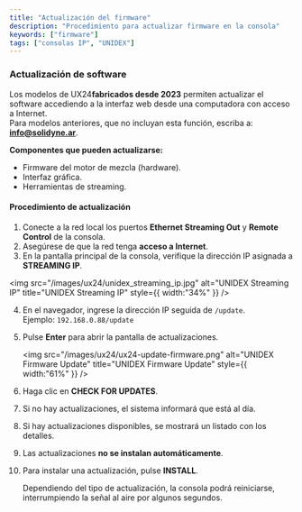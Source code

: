 ```yaml
---
title: "Actualización del firmware"
description: "Procedimiento para actualizar firmware en la consola"
keywords: ["firmware"]
tags: ["consolas IP", "UNIDEX"]
---
```



### Actualización de software

Los modelos de UX24**fabricados desde 2023**  permiten actualizar el software accediendo a la interfaz web desde una computadora con acceso a Internet.\
Para modelos anteriores, que no incluyan esta función, escriba a: [**info@solidyne.ar**](mailto:info@solidyne.ar).

**Componentes que pueden actualizarse:**

- Firmware del motor de mezcla (hardware).
- Interfaz gráfica.
- Herramientas de streaming.

#### Procedimiento de actualización

1. Conecte a la red local los puertos **Ethernet Streaming Out** y **Remote Control** de la consola.
2. Asegúrese de que la red tenga **acceso a Internet**.
3. En la pantalla principal de la consola, verifique la dirección IP asignada a **STREAMING IP**.

<img
  src="/images/ux24/unidex_streaming_ip.jpg"
  alt="UNIDEX Streaming IP"
  title="UNIDEX Streaming IP"
  style={{ width:"34%" }}
/>

<discovery />
  
 4. En el navegador, ingrese la dirección IP seguida de `/update`.\
    Ejemplo: `192.168.0.88/update`
 5. Pulse **Enter** para abrir la pantalla de actualizaciones.

    <img
      src="/images/ux24/ux24-update-firmware.png"
      alt="UNIDEX Firmware Update"
      title="UNIDEX Firmware Update"
      style={{ width:"61%" }}
    />
 6. Haga clic en **CHECK FOR UPDATES**.
 7. Si no hay actualizaciones, el sistema informará que está al día.
 8. Si hay actualizaciones disponibles, se mostrará un listado con los detalles.
 9. Las actualizaciones **no se instalan automáticamente**.
10. Para instalar una actualización, pulse **INSTALL**.

    <Warning>
      Dependiendo del tipo de actualización, la consola podrá reiniciarse, interrumpiendo la señal al aire por algunos segundos.
    </Warning>